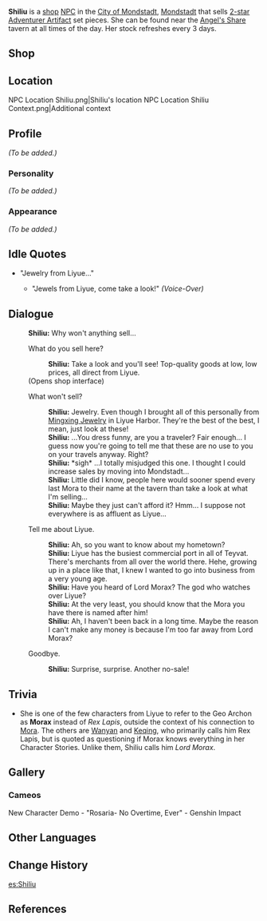 {{Meta
<!-- REMOVE THIS TEMPLATE AFTER ADDING MISSING INFO -->
|missing_NPC_profile  = yes
}}
{{Character Infobox
|type             = NPC
|image            = NPC Shiliu.png
|region           = Mondstadt
|region2          = Liyue
|title            = Jeweler
|voiceJP          = [http://amuleto.jp/talents/suzuyamamisa.html Misa Suzuyama (鈴山 未彩)]<ref>Amuleto: [http://amuleto.jp/talents/suzuyamamisa.html JP VA's Profile]</ref>
}}
'''Shiliu'''{{Lang|zh=石榴|zh_rm=Shíliú}} is a [[shop]] [[NPC]] in the [[City of Mondstadt]], [[Mondstadt]] that sells [[:Category:2-Star Artifacts|2-star]] [[Adventurer (Artifact Set)|Adventurer Artifact]] set pieces. She can be found near the [[Angel's Share]] tavern at all times of the day. Her stock refreshes every 3 days.

==Shop==
{{Shop/Header|note=Refreshes|total=1|vendor=Shiliu}}
{{Shop|Adventurer's Golden Goblet|2,000|1|note=3 Days|total=1}}
{{Shop|Adventurer's Tail Feather|2,000|1|note=3 Days|total=1}}
{{Shop|Adventurer's Bandana|2,000|1|note=3 Days|total=1}}
{{Shop|Adventurer's Flower|2,000|1|note=3 Days|total=1}}
{{Shop|Adventurer's Pocket Watch|2,000|1|note=3 Days|total=1}}
{{Shop/Footer|note=&#32;|total=10,000}}

==Location==
<gallery hideaddbutton="true" captionalign="center">
NPC Location Shiliu.png|Shiliu's location
NPC Location Shiliu Context.png|Additional context
</gallery>

==Profile==
<!-- detailed story/lore information goes here -->
''(To be added.)''

===Personality===
''(To be added.)''

===Appearance===
''(To be added.)''

==Idle Quotes==
*"Jewelry from Liyue..."
**{{A|VO Shiliu 01.ogg}} "Jewels from Liyue, come take a look!" ''(Voice-Over)''

==Dialogue==
{{Dialogue start}}
:'''Shiliu:''' Why won't anything sell...
:{{DIcon|Shop}} What do you sell here?
::'''Shiliu:''' Take a look and you'll see! Top-quality goods at low, low prices, all direct from Liyue.
:;(Opens shop interface)
:{{DIcon}} What won't sell?
::'''Shiliu:''' Jewelry. Even though I brought all of this personally from [[Mingxing Jewelry]] in Liyue Harbor. They're the best of the best, I mean, just look at these!
::'''Shiliu:''' ...You dress funny, are you a traveler? Fair enough... I guess now you're going to tell me that these are no use to you on your travels anyway. Right?
::'''Shiliu:''' *sigh* ...I totally misjudged this one. I thought I could increase sales by moving into Mondstadt...
::'''Shiliu:''' Little did I know, people here would sooner spend every last Mora to their name at the tavern than take a look at what I'm selling...
::'''Shiliu:''' Maybe they just can't afford it? Hmm... I suppose not everywhere is as affluent as Liyue...
:{{DIcon}} Tell me about Liyue.
::'''Shiliu:''' Ah, so you want to know about my hometown?
::'''Shiliu:''' Liyue has the busiest commercial port in all of Teyvat. There's merchants from all over the world there. Hehe, growing up in a place like that, I knew I wanted to go into business from a very young age.
::'''Shiliu:''' Have you heard of Lord Morax? The god who watches over Liyue?
::'''Shiliu:''' At the very least, you should know that the Mora you have there is named after him!
::'''Shiliu:''' Ah, I haven't been back in a long time. Maybe the reason I can't make any money is because I'm too far away from Lord Morax?
:{{DIcon}} Goodbye.
::'''Shiliu:''' Surprise, surprise. Another no-sale!
{{Dialogue end}}

==Trivia==
*She is one of the few characters from Liyue to refer to the Geo Archon as '''Morax''' instead of ''Rex Lapis'',  outside the context of his connection to [[Mora]]. The others are [[Wanyan]] and [[Keqing]], who primarily calls him Rex Lapis, but is quoted as questioning if Morax knows everything in her Character Stories. Unlike them, Shiliu calls him ''Lord Morax''.

==Gallery==
===Cameos===
<gallery hideaddbutton="true" captionalign="center">
New Character Demo - "Rosaria- No Overtime, Ever" - Genshin Impact
</gallery>

==Other Languages==
{{Other Languages|default_hidden = 1
|en      = Shiliu
|zhs     = 石榴
|zhs_rm  = Shíliú
|zht     = 石榴
|zht_rm  = Shíliú
|ja      = 石榴
|ja_rm   = Zakuro{{Assumed}}
|ko      = 석류
|ko_rm   = Seok'ryu
|es      = Shiliu
|fr      = Shiliu
|ru      = Ши Лю
|th      = Shiliu
|vi      = Shiliu
|de      = Shiliu
|id      = Shiliu
|pt      = Shiliu
}}

==Change History==
{{Change History|1.0}}

[[es:Shiliu]]

==References==
{{Reflist}}